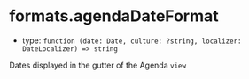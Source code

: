 
# formats.agendaDateFormat

- type: `function (date: Date, culture: ?string, localizer: DateLocalizer) => string`

Dates displayed in the gutter of the Agenda `view`

<Canvas>
  <Story id="props--formats-agenda-date-format" />
</Canvas>
